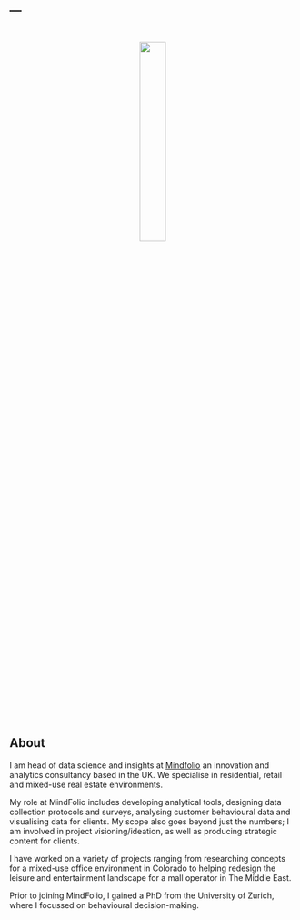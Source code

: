 ---
---
<style>

.fade-in-section {
  opacity: 0;
  transform: translateY(20vh);
  visibility: hidden;
  transition: opacity 0.6s ease-out, transform 1.2s ease-out;
  will-change: opacity, visibility;
}
.fade-in-section.is-visible {
  opacity: 1;
  transform: none;
  visibility: visible;
}


.hideme
{
    opacity:0;
}


}

</style>

<script>

$(function(){//$(document).ready shorthand
  $('.monster').fadeIn('slow');
});
$(document).ready(function() {
    /* Every time the window is scrolled ... */
    $(window).scroll( function(){
        /* Check the location of each desired element */
        $('.hideme').each( function(i){
            var bottom_of_object = $(this).position().top + $(this).outerHeight();
            var bottom_of_window = $(window).scrollTop() + $(window).height();
            /* If the object is completely visible in the window, fade it it */
            if( bottom_of_window > bottom_of_object ){
                $(this).animate({'opacity':'1'},100);
            }
        }); 
    });
    
});

</script>


<center>
<img src="images/jsamson.jpg" style="width:30%; margin-bottom: 20px; padding-top: 5%;"></p>
</center>

<h2>About</h2>
I am head of data science and insights at <a href="mindfolio.com">Mindfolio</a> an innovation and analytics consultancy based in the UK. We specialise in residential, retail and mixed-use real estate environments.

My role at MindFolio includes developing analytical tools, designing data collection protocols and surveys, analysing customer behavioural data and visualising data for clients. My scope also goes beyond just the numbers; I am involved in project visioning/ideation, as well as producing strategic content for clients. 

I have worked on a variety of projects ranging from researching concepts for a mixed-use office environment in Colorado to helping redesign the leisure and entertainment landscape for a mall operator in The Middle East.

Prior to joining MindFolio, I gained a PhD from the University of Zurich, where I focussed on behavioural decision-making.

<br>
<br>
<div class="hideme">
<h2>Industry skills</h2>
urban design|behavioural design|green design|health/wellbeing<br>
concept development|masterplanning<br>
consumer research
</div>
<br>
<br>
<div class="hideme">
<h2>Technical skills</h2>

<h3>R</h3>
shiny|shinyjs|shinydashboard|flexdashboard|markdown<br>
ggplot2|gganimate|plotly|networkD3|r2d3|leaflet|igraph<br>
tidyverse
</div>

<div class="hideme">
<h3>Analytical techniques</h3>
regression|clustering|decision trees<br>
sentiment analyis|NLP|topic modelling
</div>

<div class="hideme">
<h3>Research techniques</h3>
behavioural science<br>
survey design/programming<br>
best-worst scaling|conjoint|discrete choice modelling
</div>

<div class="hideme">
<h3>Other skills</h3>
html|css|javascript<br>
Windows server
</div>
<br>
<br>

<div class="hideme">
<h2>Data visualisations</h2>
As data is now such an integral part of the decision-making process, I constantly work to ensure MindFolio operates at the bleeding edge of data visualisation and dashboard creation.
<br>

You can find an example of one of my creations <a href="https://example.mindfolioresearch.com/" target="blank_">here</a> - a big data app which uses over 20 variables across London wards to get an understanding of community health.
</div>
<br>
<br>

<div class="hideme">
<h2>Open source projects</h2>
<a href="https://github.com/JamieSamson">Click here</a> to visit my GitHub profile for some open source R projects I have written
</div>